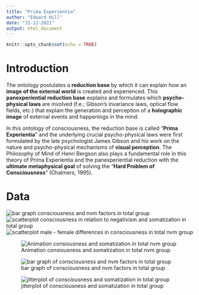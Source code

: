 ```yaml
---
title: "Prima Experientia"
author: "Edward Hill"
date: "31-12-2021"
output: html_document
---
```


```r
knitr::opts_chunk$set(echo = TRUE)
```

# **Introduction**

The ontology postulates a **reduction base** by which it can  explain how an **image of the external world** is created and experienced. This **panexperiential  reduction base** explains and formulates which **psycho-physical laws** are involved (f.e.; Gibson's invariance laws, optical flow fields, etc.) that explain the generation and perception of a **holographic image** of external events and happenings in the mind. 

In this ontology of consciousness, the reduction base is called "**Prima Experientia**" and the underlying crucial psycho-physical laws were first formulated by the late psychologist James Gibson and his work on the nature and psycho-physical mechanisms of **visual perception**. The Philosophy of Mind of Henri Bergson also plays a fundamental role in this theory of Prima Experientia and the panexperiential reduction with the **ultimate metaphysical goal** of solving the "**Hard Problem of Consciousness**" (Chalmers, 1995). 
 


# **Data**

![bar graph consciousness and nvm factors in total group](https://raw.githubusercontent.com/EdwardHill15/Data/main/Prima%20Experientia/bar2_t.png)
![scatterplot consciousness in relation to negativism and somatization in total group](https://raw.githubusercontent.com/EdwardHill15/Data/main/Prima%20Experientia/Scatter_t2_natural.png)
![scatterplot male - female differences in consciousness in total nvm group](https://raw.githubusercontent.com/EdwardHill15/Data/main/Prima%20Experientia/Scatter_t2_mf_natural.png)

![Animation consiousness and somatization in total nvm group](https://raw.githubusercontent.com/EdwardHill15/Data/main/Prima%20Experientia/consciousness_som.gif)

![bar graph of consciousness and nvm factors in total group](https://raw.githubusercontent.com/EdwardHill15/Data/main/Prima%20Experientia/boxplot_t2_natural.png)

![jitterplot of consciousness and somatization in total group](https://raw.githubusercontent.com/EdwardHill15/Data/main/Prima%20Experientia/jitter_som2.png)

